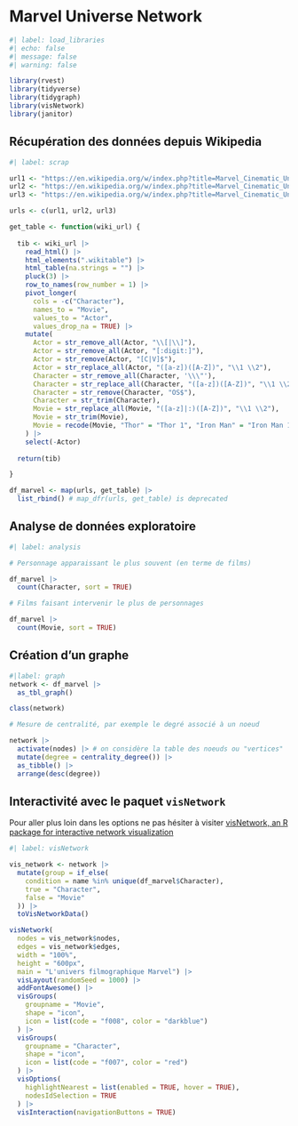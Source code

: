 # Marvel Universe Network

```r
#| label: load_libraries
#| echo: false
#| message: false
#| warning: false

library(rvest)
library(tidyverse)
library(tidygraph)
library(visNetwork)
library(janitor)
```

## Récupération des données depuis Wikipedia

```r
#| label: scrap

url1 <- "https://en.wikipedia.org/w/index.php?title=Marvel_Cinematic_Universe:_Phase_One&oldid=1096778874"
url2 <- "https://en.wikipedia.org/w/index.php?title=Marvel_Cinematic_Universe:_Phase_Two&oldid=1097878759"
url3 <- "https://en.wikipedia.org/w/index.php?title=Marvel_Cinematic_Universe:_Phase_Three&oldid=1096776335"

urls <- c(url1, url2, url3)

get_table <- function(wiki_url) {
  
  tib <- wiki_url |> 
    read_html() |> 
    html_elements(".wikitable") |> 
    html_table(na.strings = "") |> 
    pluck(3) |> 
    row_to_names(row_number = 1) |> 
    pivot_longer(
      cols = -c("Character"), 
      names_to = "Movie", 
      values_to = "Actor", 
      values_drop_na = TRUE) |> 
    mutate(
      Actor = str_remove_all(Actor, "\\[|\\]"),
      Actor = str_remove_all(Actor, "[:digit:]"),
      Actor = str_remove(Actor, "[C|V]$"),
      Actor = str_replace_all(Actor, "([a-z])([A-Z])", "\\1 \\2"),
      Character = str_remove_all(Character, '\\\"'),
      Character = str_replace_all(Character, "([a-z])([A-Z])", "\\1 \\2"),
      Character = str_remove(Character, "OS$"),
      Character = str_trim(Character),
      Movie = str_replace_all(Movie, "([a-z]|:)([A-Z])", "\\1 \\2"),
      Movie = str_trim(Movie),
      Movie = recode(Movie, "Thor" = "Thor 1", "Iron Man" = "Iron Man 1")
    ) |> 
    select(-Actor)
  
  return(tib)

}

df_marvel <- map(urls, get_table) |> 
  list_rbind() # map_dfr(urls, get_table) is deprecated
```

## Analyse de données exploratoire

```r
#| label: analysis

# Personnage apparaissant le plus souvent (en terme de films)

df_marvel |>
  count(Character, sort = TRUE)

# Films faisant intervenir le plus de personnages

df_marvel |>
  count(Movie, sort = TRUE)

```

## Création d'un graphe

```r
#|label: graph
network <- df_marvel |> 
  as_tbl_graph()

class(network)

# Mesure de centralité, par exemple le degré associé à un noeud

network |> 
  activate(nodes) |> # on considère la table des noeuds ou "vertices"
  mutate(degree = centrality_degree()) |> 
  as_tibble() |>
  arrange(desc(degree))

```

## Interactivité avec le paquet `visNetwork`

Pour aller plus loin dans les options ne pas hésiter à visiter [visNetwork, an R package for interactive network visualization](https://datastorm-open.github.io/visNetwork/) 

```r
#| label: visNetwork

vis_network <- network |> 
  mutate(group = if_else(
    condition = name %in% unique(df_marvel$Character),
    true = "Character",
    false = "Movie"
  )) |> 
  toVisNetworkData()

visNetwork(
  nodes = vis_network$nodes,
  edges = vis_network$edges,
  width = "100%",
  height = "600px",
  main = "L'univers filmographique Marvel") |> 
  visLayout(randomSeed = 1000) |> 
  addFontAwesome() |> 
  visGroups(
    groupname = "Movie",
    shape = "icon",
    icon = list(code = "f008", color = "darkblue")
  ) |> 
  visGroups(
    groupname = "Character",
    shape = "icon",
    icon = list(code = "f007", color = "red")
  ) |> 
  visOptions(
    highlightNearest = list(enabled = TRUE, hover = TRUE),
    nodesIdSelection = TRUE
  ) |> 
  visInteraction(navigationButtons = TRUE)

```






